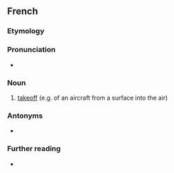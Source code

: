 ==French==

===Etymology===
{{suffix|fr|décoller|age}}

===Pronunciation===
* {{fr-IPA}}

===Noun===
{{fr-noun|m}}

# [[takeoff]] (e.g. of an aircraft from a surface into the air)

===Antonyms===
* {{l|fr|atterrissage}}

===Further reading===
* {{R:TLFi}}